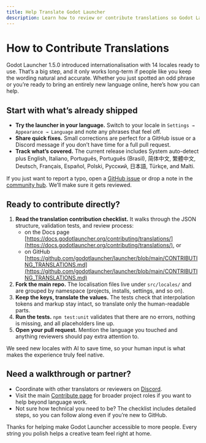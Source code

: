```yaml
---
title: Help Translate Godot Launcher
description: Learn how to review or contribute translations so Godot Launcher feels native in more languages.
---
```


# How to Contribute Translations

Godot Launcher 1.5.0 introduced internationalisation with 14 locales ready to use. That’s a big step, and it only works long-term if people like you keep the wording natural and accurate. Whether you just spotted an odd phrase or you’re ready to bring an entirely new language online, here’s how you can help.

## Start with what’s already shipped

- **Try the launcher in your language.** Switch to your locale in `Settings → Appearance → Language` and note any phrases that feel off.
- **Share quick fixes.** Small corrections are perfect for a GitHub issue or a Discord message if you don’t have time for a full pull request.
- **Track what’s covered.** The current release includes System auto-detect plus English, Italiano, Português, Português (Brasil), 简体中文, 繁體中文, Deutsch, Français, Español, Polski, Русский, 日本語, Türkçe, and Malti.

If you just want to report a typo, open a [GitHub issue](https://github.com/godotlauncher/launcher/issues/new/choose) or drop a note in the [community hub](/community/). We’ll make sure it gets reviewed.

## Ready to contribute directly?

1. **Read the translation contribution checklist.** It walks through the JSON structure, validation tests, and review process: 
    - on the Docs page [https://docs.godotlauncher.org/contributing/translations/](https://docs.godotlauncher.org/contributing/translations/), or
    - on GitHub [https://github.com/godotlauncher/launcher/blob/main/CONTRIBUTING_TRANSLATIONS.md](https://github.com/godotlauncher/launcher/blob/main/CONTRIBUTING_TRANSLATIONS.md)
2. **Fork the main repo.** The localisation files live under `src/locales/` and are grouped by namespace (projects, installs, settings, and so on).
3. **Keep the keys, translate the values.** The tests check that interpolation tokens and markup stay intact, so translate only the human-readable parts.
4. **Run the tests.** `npm test:unit` validates that there are no errors, nothing is missing, and all placeholders line up.
5. **Open your pull request.** Mention the language you touched and anything reviewers should pay extra attention to.

We seed new locales with AI to save time, so your human input is what makes the experience truly feel native.

## Need a walkthrough or partner?

- Coordinate with other translators or reviewers on [Discord](https://discord.gg/Ju9jkFJGvz).
- Visit the main [Contribute page](/contribute/) for broader project roles if you want to help beyond language work.
- Not sure how technical you need to be? The checklist includes detailed steps, so you can follow along even if you’re new to GitHub.

Thanks for helping make Godot Launcher accessible to more people. Every string you polish helps a creative team feel right at home.
